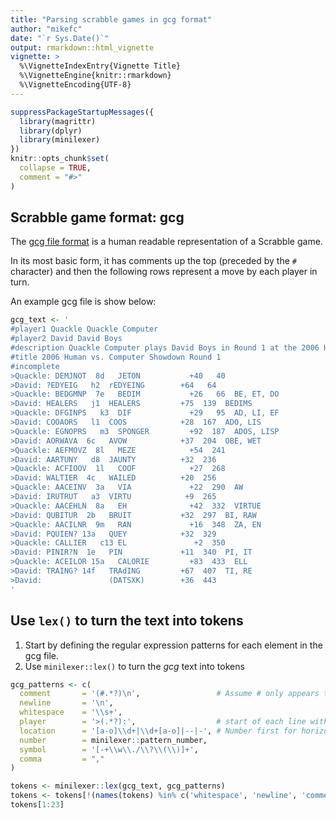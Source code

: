 ---
title: "Parsing scrabble games in gcg format"
author: "mikefc"
date: "`r Sys.Date()`"
output: rmarkdown::html_vignette
vignette: >
  %\VignetteIndexEntry{Vignette Title}
  %\VignetteEngine{knitr::rmarkdown}
  %\VignetteEncoding{UTF-8}
---

```{r setup, include = FALSE}
suppressPackageStartupMessages({
  library(magrittr)
  library(dplyr)
  library(minilexer)
})
knitr::opts_chunk$set(
  collapse = TRUE,
  comment = "#>"
)
```


Scrabble game format: gcg
------------------------------------------------------------------------------

The [gcg file format](http://www.poslfit.com/scrabble/gcg/) is a human readable 
representation of a Scrabble game.

In its most basic form, it has comments up the top (preceded by the `#` character) and then
the following rows represent a move by each player in turn.  

An example gcg file is show below:

```{r}
gcg_text <- '
#player1 Quackle Quackle Computer
#player2 David David Boys
#description Quackle Computer plays David Boys in Round 1 at the 2006 Human vs. Computer Showdown
#title 2006 Human vs. Computer Showdown Round 1
#incomplete
>Quackle: DEMJNOT  8d   JETON           +40   40
>David: ?EDYEIG   h2  rEDYEING        +64   64
>Quackle: BEDGMNP  7e   BEDIM           +26   66  BE, ET, DO
>David: HEALERS   j1  HEALERS         +75  139  BEDIMS
>Quackle: DFGINPS   k3  DIF             +29   95  AD, LI, EF
>David: COOAORS   l1  COOS            +28  167  ADO, LIS
>Quackle: EGNOPRS   m3  SPONGER         +92  187  ADOS, LISP
>David: AORWAVA  6c   AVOW            +37  204  OBE, WET
>Quackle: AEFMOVZ  8l   MEZE            +54  241
>David: AARTUNY   d8  JAUNTY          +32  236
>Quackle: ACFIOOV  1l   COOF            +27  268
>David: WALTIER  4c   WAILED          +20  256
>Quackle: AACEINV  3a   VIA             +22  290  AW
>David: IRUTRUT   a3  VIRTU            +9  265
>Quackle: AACEHLN  8a   EH              +42  332  VIRTUE
>David: QUBITUR  2b   BRUIT           +32  297  BI, RAW
>Quackle: AACILNR  9m   RAN             +16  348  ZA, EN
>David: PQUIEN? 13a   QUEY            +32  329
>Quackle: CALLIER   c13 EL               +2  350
>David: PINIR?N  1e   PIN             +11  340  PI, IT
>Quackle: ACEILOR 15a   CALORIE         +83  433  ELL
>David: TRAING? 14f   TRAdING         +67  407  TI, RE
>David:               (DATSXK)        +36  443
'
```

Use `lex()` to turn the text into tokens
------------------------------------------------------------------------------

1. Start by defining the regular expression patterns for each element in the gcg file.
2. Use `minilexer::lex()` to turn the *gcg* text into tokens

```{r}
gcg_patterns <- c(
  comment       = '(#.*?)\n',                 # Assume # only appears to denote comment to end of line
  newline       = '\n',
  whitespace    = '\\s+',
  player        = '>(.*?):',                  # start of each line with a `>`
  location      = '[a-o]\\d+|\\d+[a-o]|--|-', # Number first for horizontal words. -/-- for specials
  number        = minilexer::pattern_number,
  symbol        = '[-+\\w\\./\\?\\(\\)]+',
  comma         = ","
)

tokens <- minilexer::lex(gcg_text, gcg_patterns)
tokens <- tokens[!(names(tokens) %in% c('whitespace', 'newline', 'comment'))]
tokens[1:23]
```

